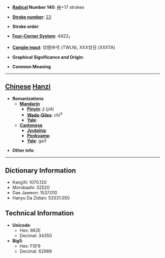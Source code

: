 * '''[[Wiktionary:Chinese radical index| Radical]] Number 140''': [[Wiktionary:Chinese radical index 艸|艸]]+17 strokes

* '''[[Wiktionary:Chinese total strokes index|Stroke number]]''': [[Wiktionary:Chinese total strokes index 23|23]]

* '''Stroke order''': 

* '''[[Wiktionary:Chinese four corner index|Four-Corner System]]''': 4422<sub>1</sub>

* '''[[Wiktionary:Chinese Cangjie index|Cangjie input]]''': 廿田中弓 (TWLN), XXX廿日 (XXXTA)

* '''Graphical Significance and Origin''': 

* '''Common Meaning'''

----

== [[Chinese]] [[Hanzi]] ==

* '''Romanizations'''
** '''[[Mandarin]]'''
*** '''[[Pinyin]]''': jì (ji4)
*** '''[[Wade-Giles]]''': chi<sup>4</sup>
*** '''[[Yale]]''': 
** '''[[Cantonese]]'''
*** '''[[Jyutping]]''':
*** '''[[Penkyamp]]''': 
*** '''[[Yale]]''': gai1

* '''Other info''': 

----

== Dictionary Information ==

* KangXi: 1070.120
* Morobashi: 32520
* Dae Jaweon: 1537.010
* Hanyu Da Zidian: 53331.050

== Technical Information ==

* '''Unicode''':
** Hex: 862E
** Decimal: 34350
* '''Big5''':
** Hex: F5F9
** Decimal: 62969